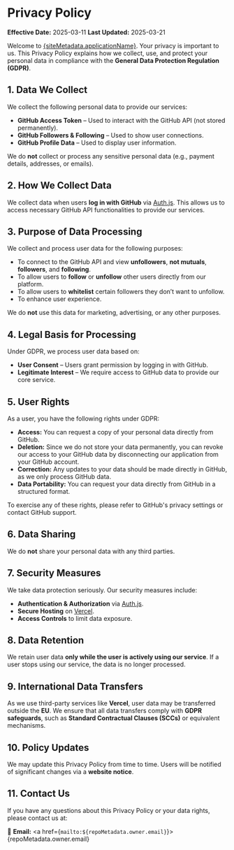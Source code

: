 
# Privacy Policy

**Effective Date:** 2025-03-11
**Last Updated:** 2025-03-21

Welcome to <a href={siteMetadata.openGraph.url}>{siteMetadata.applicationName}</a>. Your privacy is important to us. This Privacy Policy explains how we collect, use, and protect your personal data in compliance with the **General Data Protection Regulation (GDPR)**.

## 1. Data We Collect

We collect the following personal data to provide our services:

- **GitHub Access Token** – Used to interact with the GitHub API (not stored permanently).
- **GitHub Followers & Following** – Used to show user connections.
- **GitHub Profile Data** – Used to display user information.

We do **not** collect or process any sensitive personal data (e.g., payment details, addresses, or emails).

## 2. How We Collect Data

We collect data when users **log in with GitHub** via [Auth.js](https://authjs.dev/). This allows us to access necessary GitHub API functionalities to provide our services.

## 3. Purpose of Data Processing

We collect and process user data for the following purposes:

- To connect to the GitHub API and view **unfollowers**, **not mutuals**, **followers**, and **following**.
- To allow users to **follow** or **unfollow** other users directly from our platform.
- To allow users to **whitelist** certain followers they don’t want to unfollow.
- To enhance user experience.

We do **not** use this data for marketing, advertising, or any other purposes.

## 4. Legal Basis for Processing

Under GDPR, we process user data based on:

- **User Consent** – Users grant permission by logging in with GitHub.
- **Legitimate Interest** – We require access to GitHub data to provide our core service.

## 5. User Rights

As a user, you have the following rights under GDPR:

- **Access:** You can request a copy of your personal data directly from GitHub.
- **Deletion:** Since we do not store your data permanently, you can revoke our access to your GitHub data by disconnecting our application from your GitHub account.
- **Correction:** Any updates to your data should be made directly in GitHub, as we only process GitHub data.
- **Data Portability:** You can request your data directly from GitHub in a structured format.

To exercise any of these rights, please refer to GitHub's privacy settings or contact GitHub support.

## 6. Data Sharing

We do **not** share your personal data with any third parties.

## 7. Security Measures

We take data protection seriously. Our security measures include:

- **Authentication & Authorization** via [Auth.js](https://authjs.dev/).
- **Secure Hosting** on [Vercel](https://vercel.com/).
- **Access Controls** to limit data exposure.

## 8. Data Retention

We retain user data **only while the user is actively using our service**. If a user stops using our service, the data is no longer processed.

## 9. International Data Transfers

As we use third-party services like **Vercel**, user data may be transferred outside the **EU**. We ensure that all data transfers comply with **GDPR safeguards**, such as **Standard Contractual Clauses (SCCs)** or equivalent mechanisms.

## 10. Policy Updates

We may update this Privacy Policy from time to time. Users will be notified of significant changes via a **website notice**.

## 11. Contact Us

If you have any questions about this Privacy Policy or your data rights, please contact us at:

📧 **Email:** <a href={`mailto:${repoMetadata.owner.email}`}>{repoMetadata.owner.email}</a>
